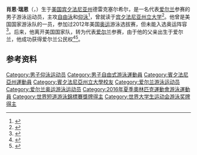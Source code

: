 {{NoteTA|G1=Aquatics}}
{{Infobox swimmer
| name           = 肖恩·瑞恩
| image          = 
| image_size     = 
| alt            =
| caption        = 
| full_name      = 
| nicknames      = 
| national_team  = {{IRL}}
| birth_date     = {{Birth date and age|1994|1|27}}
| birth_place    = {{USA}}[[宾夕法尼亚州|宾夕法尼亚州]]{{link-en|德雷克塞尔希尔|Drexel Hill, Pennsylvania}}
| death_date     =
| death_place    =
| height         = {{convert|1.99|m|ftin|abbr=no}}
| weight         = {{convert|97|kg|lb|abbr=on}}
| strokes        = [[自由泳|自由泳]]、[[仰泳|仰泳]]
| club           = 
| coach          = 
| show-medals    = yes
| medaltemplates =
{{MedalSport|男子[[游泳|游泳]]}}
{{MedalCountry|{{IRL}}}}
{{MedalCompetition|[[世界短池游泳锦标赛|世界短池游泳锦标赛]]}}
{{MedalBronze|[[2018年世界短道游泳錦標賽|2018 杭州]]|50米仰泳}}
{{MedalCompetition|[[欧洲游泳锦标赛|欧洲游泳锦标赛]]}}
{{MedalBronze|[[2018年欧洲游泳锦标赛|2018 格拉斯哥]]|50米仰泳}}
{{MedalCompetition|[[欧洲短池游泳锦标赛|欧洲短池游泳锦标赛]]}}
{{MedalBronze|2019 格拉斯哥|50米仰泳}}
{{MedalCompetition|[[夏季世界大学生运动会|夏季世界大学生运动会]]}}
{{MedalGold|[[2017年夏季世界大学生运动会|2017 台北]]|[[2017年夏季世界大学生运动会游泳比赛|50米仰泳]]}}
}}

'''肖恩·瑞恩'''（{{lang-en|Shane Ryan}}，{{bd|1994年|1月27日||}}）生于[[美国|美国]][[宾夕法尼亚州|宾夕法尼亚州]]德雷克塞尔希尔，是一名代表[[爱尔兰|爱尔兰]]参赛的男子游泳运动员，主攻[[自由泳|自由泳]]和[[仰泳|仰泳]]<ref>{{cite web|url=https://www.sports-reference.com/olympics/athletes/ry/shane-ryan-1.html|title=Shane Ryan|work=Sport Reference|accessdate=2020-08-25|archiveurl=https://web.archive.org/web/20190512080407/https://www.sports-reference.com/olympics/athletes/ry/shane-ryan-1.html|archivedate=2019-05-12}}</ref>，曾就读于[[宾夕法尼亚州立大学|宾夕法尼亚州立大学]]<ref>{{cite web|url=https://www.swimmingworldmagazine.com/news/shane-ryan-hits-impressive-24-5-50-back-in-lcm-time-trial/|title=Shane Ryan Hits Impressive 24.5 50 Back in LCM Time Trial|publisher=Swimming World Magazine|date=2020-08-19|accessdate=2020-08-25|archiveurl=https://web.archive.org/web/20200820141108/https://www.swimmingworldmagazine.com/news/shane-ryan-hits-impressive-24-5-50-back-in-lcm-time-trial/|archivedate=2020-08-20}}</ref>。他曾是美国国家游泳队的一员，参加过2012年美国[[奥林匹克运动会|奥运]]游泳选拔赛，但未能入选奥运阵容<ref>{{cite web|url=https://www.collegian.psu.edu/sports/article_a2c9df20-1782-11e4-8100-0017a43b2370.html|title=Penn State's Shane Ryan has sights set on the Olympic Games|work=Daily Collegian|date=2014-07-30|accessdate=2020-08-25|archiveurl=https://web.archive.org/web/20150104054711/http://www.collegian.psu.edu/sports/article_a2c9df20-1782-11e4-8100-0017a43b2370.html|archivedate=2015-01-04}}</ref>。后来，他离开美国国家队，转为代表[[爱尔兰|爱尔兰]]参赛，由于他的父亲出生于爱尔兰，他成功获得爱尔兰公民权<ref>{{cite web|url=https://www.independent.ie/sport/rio-2016-olympics/the-son-of-a-laois-man-irelands-americanborn-olympic-swimmer-shane-ryan-recalls-weekends-in-portarlington-34943057.html|title=The son of a Laois man, Ireland's American-born Olympic swimmer Shane Ryan recalls weekends in Portarlington|publisher=[[爱尔兰独立报|Irish Independent]]|date=2016-08-06|accessdate=2020-08-25|archiveurl=https://web.archive.org/web/20190901231204/https://www.independent.ie/sport/rio-2016-olympics/the-son-of-a-laois-man-irelands-americanborn-olympic-swimmer-shane-ryan-recalls-weekends-in-portarlington-34943057.html|archivedate=2019-09-01}}</ref><ref>{{cite web|last1=Foley|first1=Denise|title=Local Swimmer Pursues Olympic Dreams in Ireland|url=http://irishphiladelphia.com/2015/05/local-swimmer-pursues-olympic-dreams-in-ireland/|publisher=Irish Philadelphia|date=2015-05-15|accessdate=2016-08-07|archiveurl=https://web.archive.org/web/20160825193920/http://irishphiladelphia.com/2015/05/local-swimmer-pursues-olympic-dreams-in-ireland/|archivedate=2016-08-25}}</ref>。

==参考资料==
{{reflist}}

{{DEFAULTSORT:Ryan, Shane}}
[[Category:男子仰泳运动员|Category:男子仰泳运动员]]
[[Category:男子自由式游泳運動員|Category:男子自由式游泳運動員]]
[[Category:賓夕法尼亞州運動員|Category:賓夕法尼亞州運動員]]
[[Category:賓夕法尼亞州立大學校友|Category:賓夕法尼亞州立大學校友]]
[[Category:爱尔兰游泳运动员|Category:爱尔兰游泳运动员]]
[[Category:爱尔兰奥运游泳运动员|Category:爱尔兰奥运游泳运动员]]
[[Category:2016年夏季奧林匹克運動會游泳運動員|Category:2016年夏季奧林匹克運動會游泳運動員]]
[[Category:世界短道游泳錦標賽獎牌得主|Category:世界短道游泳錦標賽獎牌得主]]
[[Category:世界大学生运动会游泳奖牌得主|Category:世界大学生运动会游泳奖牌得主]]